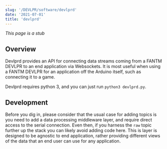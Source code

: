 ```yaml
---
slug: '/DEVLPR/software/devlprd'
date: '2021-07-01'
title: 'devlprd'
---
```


*This page is a stub*

## Overview

Devlprd provides an API for connecting data streams coming from a FANTM DEVLPR to an end application via Websockets.
It is most useful when using a FANTM DEVLPR for an application off the Arduino itself, such as connecting it to a game.

Devlprd requires python 3, and you can just run `python3 devlprd.py`.

## Development

Before you dig in, please consider that the usual case for adding topics is you need to add a data processing middleware layer, and require direct access to the serial connection.
Even then, if you harness the `raw` topic further up the stack you can likely avoid adding code here. This is layer is designed to be agnostic to end application, rather providing different views of the data that an end user can use for any application.

